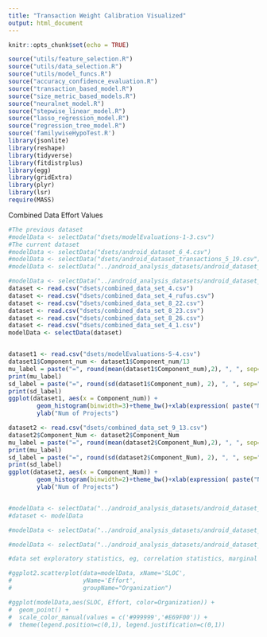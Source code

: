 ```yaml
---
title: "Transaction Weight Calibration Visualized"
output: html_document
---
```


```r
knitr::opts_chunk$set(echo = TRUE)

source("utils/feature_selection.R")
source("utils/data_selection.R")
source("utils/model_funcs.R")
source("accuracy_confidence_evaluation.R")
source("transaction_based_model.R")
source("size_metric_based_models.R")
source("neuralnet_model.R")
source("stepwise_linear_model.R")
source("lasso_regression_model.R")
source("regression_tree_model.R")
source('familywiseHypoTest.R')
library(jsonlite)
library(reshape)
library(tidyverse)
library(fitdistrplus)
library(egg)
library(gridExtra)
library(plyr)
library(lsr)
require(MASS)

```
Combined Data Effort Values
```r
#The previous dataset
#modelData <- selectData("dsets/modelEvaluations-1-3.csv")
#The current dataset
#modelData <- selectData("dsets/android_dataset_6_4.csv")
#modelData <- selectData("dsets/android_dataset_transactions_5_19.csv")
#modelData <- selectData("../android_analysis_datasets/android_dataset_6_20_1.csv", selector=c("size", "large"))

#modelData <- selectData("../android_analysis_datasets/android_dataset_7_21.csv")
dataset <- read.csv("dsets/combined_data_set_4.csv")
dataset <- read.csv("dsets/combined_data_set_4_rufus.csv")
dataset <- read.csv("dsets/combined_data_set_8_22.csv")
dataset <- read.csv("dsets/combined_data_set_8_23.csv")
dataset <- read.csv("dsets/combined_data_set_8_26.csv")
dataset <- read.csv("dsets/combined_data_set_4_1.csv")
modelData <- selectData(dataset)


dataset1 <- read.csv("dsets/modelEvaluations-5-4.csv")
dataset1$Component_num <- dataset1$Component_num/13
mu_label = paste("=", round(mean(dataset1$Component_num),2), ", ", sep="");
print(mu_label)
sd_label = paste("=", round(sd(dataset1$Component_num), 2), ", ", sep="");
print(sd_label)
ggplot(dataset1, aes(x = Component_num)) +
        geom_histogram(binwidth=3)+theme_bw()+xlab(expression( paste("Number of Components (AA), ", mu, "=10.73, ", sigma, "=7.02, "))) +
		ylab("Num of Projects")

dataset2 <- read.csv("dsets/combined_data_set_9_13.csv")
dataset2$Component_Num <- dataset2$Component_Num
mu_label = paste("=", round(mean(dataset2$Component_Num),2), ", ", sep="");
print(mu_label)
sd_label = paste("=", round(sd(dataset2$Component_Num), 2), ", ", sep="");
print(sd_label)
ggplot(dataset2, aes(x = Component_Num)) +
        geom_histogram(binwidth=2)+theme_bw()+xlab(expression( paste("Number of Components (Android), ", mu, "=7.48, ", sigma, "=2.87, "))) +
		ylab("Num of Projects")


#modelData <- selectData("../android_analysis_datasets/android_dataset_6_29.csv")
#dataset <- modelData

#modelData <- selectData("../android_analysis_datasets/android_dataset_6_20_1.csv", selector=c("initialDate", "late"))

#modelData <- selectData("../android_analysis_datasets/android_dataset_6_29.csv", selector=c("type", "Tools"))

#data set exploratory statistics, eg, correlation statistics, marginal distributions, etc.

#ggplot2.scatterplot(data=modelData, xName='SLOC',
#                    yName='Effort',
#                    groupName="Organization")

#ggplot(modelData,aes(SLOC, Effort, color=Organization)) + 
#  geom_point() + 
#  scale_color_manual(values = c('#999999','#E69F00')) + 
#  theme(legend.position=c(0,1), legend.justification=c(0,1))


```

